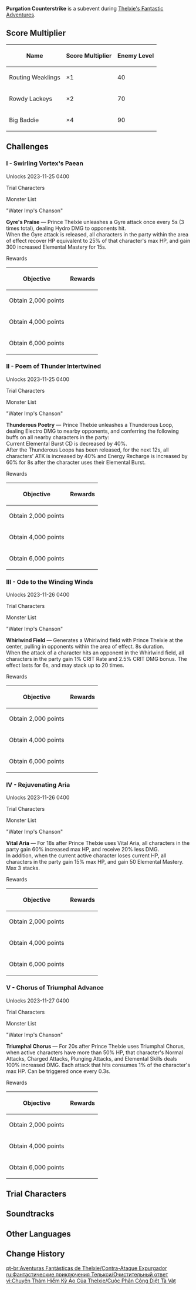 {{Event Tabs
|subpage1 = Motherboard Troubleshooting
|subpage2 = Record of the Search for Glory
|subpage3 = Purgation Counterstrike
}}
{{Event
|name              = Purgation Counterstrike
|image             = Purgation Counterstrike.png
|type              = In-Game
|group             = Sub
|group2            = Trial
|time_known        = yes
|time_start        = 2023-11-25 04:00:00
|time_end          = 2023-12-11 03:59:59
}}
{{Domain Infobox
|displaytitle = no
|title        = Charge into the Lair of Evil
|image        = Domain Charge into the Lair of Evil.png
|mapicon      = Icon Purgation Counterstrike.png
|description  = In the depths of the Lair of Evil, the scary undersea monsters are invading the home of the Water Imps. Warriors, set up your adventuring team and join forces with Prince Thelxie to expel these dastardly intruders!
|region       = Fontaine
|area         = Court of Fontaine Region
|subarea      = Salacia Plain
|event        = Thelxie's Fantastic Adventures
}}
'''Purgation Counterstrike''' is a subevent during [[Thelxie's Fantastic Adventures]].

==Score Multiplier==
{|class="article-table"
!Name
!Score Multiplier
!Enemy Level
|-
|Routing Weaklings
|&times;1
|40
|-
|Rowdy Lackeys
|&times;2
|70
|-
|Big Baddie
|&times;4
|90
|}

==Challenges==
===I - Swirling Vortex's Paean===
Unlocks 2023-11-25 04{{Colon}}00

;Trial Characters
{{Card|Nahida|Lv. 80}}{{Card|Nilou|Lv. 80}}

;Monster List
{{Enemy List|Eremite Floral Ring-Dancer;Eremite Desert Clearwater;Fatui Skirmisher - Anemoboxer Vanguard; Treasure Hoarders: Handyman; Eremite Ravenbeak Halberdier; Treasure Hoarders: Pyro Potioneer|x=0}}

;"Water Imp's Chanson"
'''Gyre's Praise''' &mdash; Prince Thelxie unleashes a Gyre attack once every 5s (3 times total), dealing Hydro DMG to opponents hit.<br>When the Gyre attack is released, all characters in the party within the area of effect recover HP equivalent to 25% of that character's max HP, and gain 300 increased Elemental Mastery for 15s.

;Rewards
{|class="article-table"
!Objective
!Rewards
|-
|Obtain 2,000 points
|{{Card|Primogem|60}}{{Card|Thelxie's Badge|5}}{{Card|Guide to Equity|3}}
|-
|Obtain 4,000 points
|{{Card|Mora|30,000}}{{Card|Hero's Wit|5}}{{Card|Mystic Enhancement Ore|5}}
|-
|Obtain 6,000 points
|{{Card|Mora|30,000}}{{Card|Hero's Wit|5}}{{Card|Mystic Enhancement Ore|5}}
|}

===II - Poem of Thunder Intertwined===
Unlocks 2023-11-25 04{{Colon}}00

;Trial Characters
{{Card|Raiden Shogun|Lv. 80}}{{Card|Alhaitham|Lv. 80}}

;Monster List
{{Enemy List|Ruin Drake: Earthguard; Ruin Grader; Ruin Guard; Ruin Scout; Ruin Cruiser; Ruin Destroyer|x=0}}

;"Water Imp's Chanson"
'''Thunderous Poetry''' &mdash; Prince Thelxie unleashes a Thunderous Loop, dealing Electro DMG to nearby opponents, and conferring the following buffs on all nearby characters in the party:<br>Current Elemental Burst CD is decreased by 40%.<br>After the Thunderous Loops has been released, for the next 12s, all characters' ATK is increased by 40% and Energy Recharge is increased by 60% for 8s after the character uses their Elemental Burst.

;Rewards
{|class="article-table"
!Objective
!Rewards
|-
|Obtain 2,000 points
|{{Card|Primogem|60}}{{Card|Thelxie's Badge|5}}{{Card|Sanctifying Unction|6}}
|-
|Obtain 4,000 points
|{{Card|Mora|30,000}}{{Card|Hero's Wit|5}}{{Card|Mystic Enhancement Ore|5}}
|-
|Obtain 6,000 points
|{{Card|Mora|30,000}}{{Card|Hero's Wit|5}}{{Card|Mystic Enhancement Ore|5}}
|}

===III - Ode to the Winding Winds===
Unlocks 2023-11-26 04{{Colon}}00

;Trial Characters
{{Card|Neuvillette|Lv. 80}}{{Card|Wanderer|Lv. 80}}

;Monster List
{{Enemy List|Eremite Galehunter; Eremite Scorching Loremaster; Eremite Daythunder; Eremite Desert Clearwater; Eremite Linebreaker; Eremite Sword-Dancer; Eremite Crossbow; Eremite Ravenbeak Halberdier|x=0}}

;"Water Imp's Chanson"
'''Whirlwind Field''' &mdash; Generates a Whirlwind field with Prince Thelxie at the center, pulling in opponents within the area of effect. 8s duration.<br>When the attack of a character hits an opponent in the Whirlwind field, all characters in the party gain 1% CRIT Rate and 2.5% CRIT DMG bonus. The effect lasts for 6s, and may stack up to 20 times.

;Rewards
{|class="article-table"
!Objective
!Rewards
|-
|Obtain 2,000 points
|{{Card|Primogem|60}}{{Card|Thelxie's Badge|5}}{{Card|Guide to Justice|3}}
|-
|Obtain 4,000 points
|{{Card|Mora|30,000}}{{Card|Hero's Wit|5}}{{Card|Mystic Enhancement Ore|5}}
|-
|Obtain 6,000 points
|{{Card|Mora|30,000}}{{Card|Hero's Wit|5}}{{Card|Mystic Enhancement Ore|5}}
|}

===IV - Rejuvenating Aria===
Unlocks 2023-11-26 04{{Colon}}00

;Trial Characters
{{Card|Furina|Lv. 80}}{{Card|Neuvillette|Lv. 80}}

;Monster List
{{Enemy List|Annihilation Specialist Mek - Ousia; Assault Specialist Mek - Ousia; Suppression Specialist Mek - Ousia; Fatui Pyro Agent; Recon Log Mek - Ousia; Arithmetic Enhancer Mek - Ousia; Treasure Hoarders: Handyman; Treasure Hoarders: Pugilist; Treasure Hoarders: Electro Potioneer|x=0}}

;"Water Imp's Chanson"
'''Vital Aria''' &mdash; For 18s after Prince Thelxie uses Vital Aria, all characters in the party gain 60% increased max HP, and receive 20% less DMG.<br>In addition, when the current active character loses current HP, all characters in the party gain 15% max HP, and gain 50 Elemental Mastery. Max 3 stacks.

;Rewards
{|class="article-table"
!Objective
!Rewards
|-
|Obtain 2,000 points
|{{Card|Primogem|60}}{{Card|Thelxie's Badge|5}}{{Card|Sanctifying Unction|6}}
|-
|Obtain 4,000 points
|{{Card|Mora|30,000}}{{Card|Hero's Wit|5}}{{Card|Mystic Enhancement Ore|5}}
|-
|Obtain 6,000 points
|{{Card|Mora|30,000}}{{Card|Hero's Wit|5}}{{Card|Mystic Enhancement Ore|5}}
|}

===V - Chorus of Triumphal Advance===
Unlocks 2023-11-27 04{{Colon}}00

;Trial Characters
{{Card|Furina|Lv. 80}}{{Card|Wriothesley|Lv. 80}}

;Monster List
{{Enemy List|Thunderhelm Lawachurl; Anemo Hilichurl Rogue; Crackling Axe Mitachurl; Hilichurl; Hilichurl Berserker; Electro Hilichurl Grenadier; Electro Hilichurl Shooter|x=0}}

;"Water Imp's Chanson"
'''Triumphal Chorus''' &mdash; For 20s after Prince Thelxie uses Triumphal Chorus, when active characters have more than 50% HP, that character's Normal Attacks, Charged Attacks, Plunging Attacks, and Elemental Skills deals 100% increased DMG. Each attack that hits consumes 1% of the character's max HP. Can be triggered once every 0.3s.

;Rewards
{|class="article-table"
!Objective
!Rewards
|-
|Obtain 2,000 points
|{{Card|Primogem|60}}{{Card|Thelxie's Badge|5}}{{Card|Guide to Order|3}}
|-
|Obtain 4,000 points
|{{Card|Mora|30,000}}{{Card|Hero's Wit|5}}{{Card|Mystic Enhancement Ore|5}}
|-
|Obtain 6,000 points
|{{Card|Mora|30,000}}{{Card|Hero's Wit|5}}{{Card|Mystic Enhancement Ore|5}}
|}

==Trial Characters==
{{Trial Character/Event/Header}}
{{Trial Character/Event
|character_name         = Alhaitham
|character_level        = 80
|constellation          = 0
|weapon_name            = Iron Sting
|weapon_level           = 80
|refinement             = 1
|artifact_flower        = Dreaming Steelbloom
|artifact_feather       = Feather of Judgment
|artifact_sands         = The Sunken Years
|artifact_goblet        = Honeyed Final Feast
|artifact_circlet       = Shadow of the Sand King
|artifact_level         = 20
|set1                   = Gilded Dreams
|set1_piece_bonus       = 4
|normal_attack_talent   = 8
|elemental_skill_talent = 8
|elemental_burst_talent = 8
|hp                     = 19,675
|atk                    = 1,255
|def                    = 822
|em                     = 522
|crit_rate              = 57.1%
|crit_dmg               = 91.9%
|er                     = 135.0%
|dendro_dmg             = 68.2%
}}
{{Trial Character/Event
|character_name         = Furina
|character_level        = 80
|constellation          = 0
|weapon_name            = Fleuve Cendre Ferryman
|weapon_level           = 80
|refinement             = 1
|artifact_flower        = Golden Song's Variation
|artifact_feather       = Golden Bird's Shedding
|artifact_sands         = Golden Era's Prelude
|artifact_goblet        = Golden Night's Bustle
|artifact_circlet       = Golden Troupe's Reward
|artifact_level         = 20
|set1                   = Golden Troupe
|set1_piece_bonus       = 4
|normal_attack_talent   = 8
|elemental_skill_talent = 8
|elemental_burst_talent = 8
|hp                     = 27,879
|atk                    = 1,185
|def                    = 736
|em                     = 105
|crit_rate              = 40.4%
|crit_dmg               = 154.1%
|er                     = 176.9%
|hydro_dmg              = 46.6%
}}
{{Trial Character/Event
|character_name         = Nahida
|character_level        = 80
|constellation          = 0
|weapon_name            = Wandering Evenstar
|weapon_level           = 80
|refinement             = 1
|artifact_flower        = Labyrinth Wayfarer
|artifact_feather       = Scholar of Vines
|artifact_sands         = A Time of Insight
|artifact_goblet        = Lamp of the Lost
|artifact_circlet       = Laurel Coronet
|artifact_level         = 20
|set1                   = Deepwood Memories
|set1_piece_bonus       = 4
|normal_attack_talent   = 8
|elemental_skill_talent = 8
|elemental_burst_talent = 8
|hp                     = 16,762
|atk                    = 1,412
|def                    = 671
|em                     = 715
|crit_rate              = 26.0%
|crit_dmg               = 91.9%
|er                     = 140.6%
|dendro_dmg             = 61.6%
}}
{{Trial Character/Event
|character_name         = Neuvillette
|character_level        = 80
|constellation          = 0
|weapon_name            = Sacrificial Jade
|weapon_level           = 80
|refinement             = 1
|artifact_flower        = Hunter's Brooch
|artifact_feather       = Masterpiece's Overture
|artifact_sands         = Moment of Judgment
|artifact_goblet        = Forgotten Vessel
|artifact_circlet       = Veteran's Visage
|artifact_level         = 20
|set1                   = Marechaussee Hunter
|set1_piece_bonus       = 4
|normal_attack_talent   = 8
|elemental_skill_talent = 8
|elemental_burst_talent = 8
|hp                     = 27,030
|atk                    = 1,093
|def                    = 617
|em                     = 105
|crit_rate              = 59.5%
|crit_dmg               = 182.9%
|er                     = 135.0%
|hydro_dmg              = 76.6%
}}
{{Trial Character/Event
|character_name         = Nilou
|character_level        = 80
|constellation          = 0
|weapon_name            = Xiphos' Moonlight
|weapon_level           = 80
|refinement             = 1
|artifact_flower        = Ay-Khanoum's Myriad
|artifact_feather       = Wilting Feast
|artifact_sands         = A Moment Congealed
|artifact_goblet        = Secret-Keeper's Magic Bottle
|artifact_circlet       = Amethyst Crown
|artifact_level         = 20
|set1                   = Flower of Paradise Lost
|set1_piece_bonus       = 4
|normal_attack_talent   = 8
|elemental_skill_talent = 8
|elemental_burst_talent = 8
|hp                     = 38,846
|atk                    = 1,221
|def                    = 769
|em                     = 522
|crit_rate              = 26.0%
|crit_dmg               = 91.9%
|er                     = 153.8%
}}
{{Trial Character/Event
|character_name         = Raiden Shogun
|character_level        = 80
|constellation          = 0
|weapon_name            = "The Catch"
|weapon_level           = 80
|refinement             = 1
|artifact_flower        = Magnificent Tsuba
|artifact_feather       = Sundered Feather
|artifact_sands         = Storm Cage
|artifact_goblet        = Scarlet Vessel
|artifact_circlet       = Ornate Kabuto
|artifact_level         = 20
|set1                   = Emblem of Severed Fate
|set1_piece_bonus       = 4
|normal_attack_talent   = 8
|elemental_skill_talent = 8
|elemental_burst_talent = 8
|hp                     = 19,246
|atk                    = 1,280
|def                    = 829
|em                     = 105
|crit_rate              = 57.1%
|crit_dmg               = 91.9%
|er                     = 272.7%
|electro_dmg            = 115.7%
}}
{{Trial Character/Event
|character_name         = Wanderer
|character_level        = 80
|constellation          = 0
|weapon_name            = The Widsith
|weapon_level           = 80
|refinement             = 1
|artifact_flower        = The First Days of the City of Kings
|artifact_feather       = End of the Golden Realm
|artifact_sands         = Timepiece of the Lost Path
|artifact_goblet        = Defender of the Enchanting Dream
|artifact_circlet       = Legacy of the Desert High-Born
|artifact_level         = 20
|set1                   = Desert Pavilion Chronicle
|set1_piece_bonus       = 4
|normal_attack_talent   = 8
|elemental_skill_talent = 8
|elemental_burst_talent = 8
|hp                     = 16,571
|atk                    = 1,614
|def                    = 648
|em                     = 105
|crit_rate              = 71.5%
|crit_dmg               = 142.2%
|er                     = 135.0%
|anemo_dmg              = 61.6%
}}
{{Trial Character/Event
|character_name         = Wriothesley
|character_level        = 80
|constellation          = 0
|weapon_name            = Solar Pearl
|weapon_level           = 80
|refinement             = 1
|artifact_flower        = Hunter's Brooch
|artifact_feather       = Masterpiece's Overture
|artifact_sands         = Moment of Judgment
|artifact_goblet        = Forgotten Vessel
|artifact_circlet       = Veteran's Visage
|artifact_level         = 20
|set1                   = Marechaussee Hunter
|set1_piece_bonus       = 4
|normal_attack_talent   = 8
|elemental_skill_talent = 8
|elemental_burst_talent = 8
|hp                     = 19,914
|atk                    = 1,590
|def                    = 803
|em                     = 105
|crit_rate              = 51.1%
|crit_dmg               = 182.9%
|er                     = 135.0%
|cryo_dmg               = 46.6%
}}
{{Trial Character/Event/Footer}}

==Soundtracks==
{{Soundtracks by Category Table|type=eventgameplay}}

==Other Languages==
{{Other Languages
|en      = Purgation Counterstrike
|zhs     = 肃清邪物反击战
|zhs_rm  = 
|zht     = 肅清邪物反擊戰
|zht_rm  = 
|zh_tl   = 
|ja      = 反撃！魔物掃討作戦
|ja_rm   = Hangeki! Mamono Soutou Sakusen
|ja_tl   = Counterattack! Monster Purging Plan
|ko      = 반격전
|ko_rm   = 
|ko_tl   = 
|es      = Contraataque purgador
|es_tl   = Purging Counterattack
|fr      = Contre de purgation
|fr_tl   = Purgation Counter
|ru      = Очистительный ответ
|ru_tl   = Purgatory Answer
|th      = สงครามตอบโต้สิ่งชั่วร้าย
|th_rm   = 
|th_tl   = 
|vi      = Cuộc Phản Công Diệt Tà Vật
|vi_tl   = 
|de      = Säuberung durch Gegenschlag
|de_tl   = Purgation by Counterstrike
|id      = Serangan Balik Pemurnian
|id_tl   = Purification Counterattack
|pt      = Contra-Ataque Expurgador
|pt_tl   = 
|tr      = Arınma Saldırısı
|tr_tl   = 
|it      = Contrattacco purificatore
|it_tl   = Purifying Counterattack
}}

==Change History==
{{Change History|4.2}}

[[pt-br:Aventuras Fantásticas de Thelxie/Contra-Ataque Expurgador]]
[[ru:Фантастические приключения Телькси/Очистительный ответ]]
[[vi:Chuyến Thám Hiểm Kỳ Ảo Của Thelxie/Cuộc Phản Công Diệt Tà Vật]]